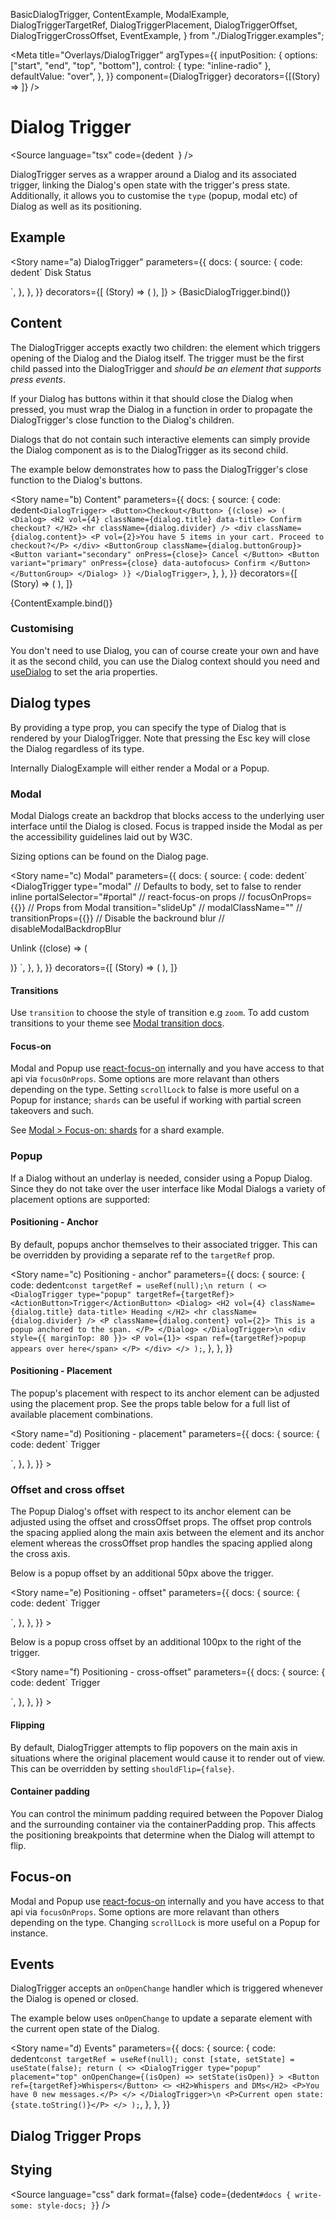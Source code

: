   BasicDialogTrigger,
  ContentExample,
  ModalExample,
  DialogTriggerTargetRef,
  DialogTriggerPlacement,
  DialogTriggerOffset,
  DialogTriggerCrossOffset,
  EventExample,
} from "./DialogTrigger.examples";

<Meta
  title="Overlays/DialogTrigger"
  argTypes={{
    inputPosition: {
      options: ["start", "end", "top", "bottom"],
      control: { type: "inline-radio" },
      defaultValue: "over",
    },
  }}
  component={DialogTrigger}
  decorators={[(Story) => <Story />]}
/>

# Dialog Trigger

<Source
  language="tsx"
  code={dedent`
  `}
/>

DialogTrigger serves as a wrapper around a Dialog and its associated trigger, linking the Dialog's open state with the trigger's press state. Additionally, it allows you to customise the `type` (popup, modal etc) of Dialog as well as its positioning.

## Example

<Story
  name="a) DialogTrigger"
  parameters={{
    docs: {
      source: {
        code: dedent`
<DialogTrigger type="popup">
  <ActionButton>Disk Status</ActionButton>
  <Dialog>
    <H2 vol={4} className={dialog.title} data-title>
      c://
    </H2>
    <hr className={dialog.divider} />
    <P className={dialog.content}>50% disk space remaining.</P>
  </Dialog>
</DialogTrigger>
`,
      },
    },
  }}
  decorators={[
    (Story) => (
      <StoryCenteredInline>
        <Story />
      </StoryCenteredInline>
    ),
  ]}
>
  {BasicDialogTrigger.bind()}
</Story>

<Source language="tsx" id="overlays-dialogtrigger--a-dialog-trigger" />

## Content

The DialogTrigger accepts exactly two children: the element which triggers opening of the Dialog and the Dialog itself. The trigger must be the first child passed into the DialogTrigger and _should be an element that supports press events_.

If your Dialog has buttons within it that should close the Dialog when pressed, you must wrap the Dialog in a function in order to propagate the DialogTrigger's close function to the Dialog's children.

Dialogs that do not contain such interactive elements can simply provide the Dialog component as is to the DialogTrigger as its second child.

The example below demonstrates how to pass the DialogTrigger's close function to the Dialog's buttons.

<Story
  name="b) Content"
  parameters={{
    docs: {
      source: {
        code: dedent`
<DialogTrigger>
  <Button>Checkout</Button>
  {(close) => (
    <Dialog>
      <H2 vol={4} className={dialog.title} data-title>
        Confirm checkout?
      </H2>
      <hr className={dialog.divider} />
      <div className={dialog.content}>
        <P vol={2}>You have 5 items in your cart. Proceed to checkout?</P>
      </div>
      <ButtonGroup className={dialog.buttonGroup}>
        <Button variant="secondary" onPress={close}>
          Cancel
        </Button>
        <Button variant="primary" onPress={close} data-autofocus>
          Confirm
        </Button>
      </ButtonGroup>
    </Dialog>
  )}
</DialogTrigger>
`,
      },
    },
  }}
  decorators={[
    (Story) => (
      <StoryCenteredInline>
        <Story />
      </StoryCenteredInline>
    ),
  ]}
>
  {ContentExample.bind()}
</Story>

<Source language="tsx" id="overlays-dialogtrigger--b-content" />

### Customising

You don't need to use Dialog, you can of course create your own and have it as the second child, you can use the Dialog context should you need and [useDialog](https://react-spectrum.adobe.com/react-aria/useDialog.html) to set the aria properties.

## Dialog types

By providing a type prop, you can specify the type of Dialog that is rendered by your DialogTrigger. Note that pressing the Esc key will close the Dialog regardless of its type.

Internally DialogExample will either render a Modal or a Popup.

### Modal

Modal Dialogs create an backdrop that blocks access to the underlying user interface until the Dialog is closed. Focus is trapped inside the Modal as per the accessibility guidelines laid out by W3C.

Sizing options can be found on the Dialog page.

<Story
  name="c) Modal"
  parameters={{
    docs: {
      source: {
        code: dedent`
<DialogTrigger
  type="modal"
  // Defaults to body, set to false to render inline
  portalSelector="#portal"
  // react-focus-on props
  // focusOnProps={{}}
  // Props from Modal
  transition="slideUp"
  // modalClassName=""
  // transitionProps={{}}
  // Disable the backround blur
  // disableModalBackdropBlur
>
  <ActionButton>Unlink</ActionButton>
  {(close) => (
    <Dialog>
      <H2 vol={4} className={dialog.title} data-title>
        Unlinking email
      </H2>
      <hr className={dialog.divider} />
      <P className={dialog.content} vol={2}>
        This will unlink your email from your profile "TestUser". Are you
        sure?
      </P>
      <ButtonGroup className={dialog.buttonGroup}>
        <Button variant="secondary" onPress={close}>
          Cancel
        </Button>
        <Button variant="primary" onPress={close} data-autofocus>
          Confirm
        </Button>
      </ButtonGroup>
    </Dialog>
  )}
</DialogTrigger>
`,
      },
    },
  }}
  decorators={[
    (Story) => (
      <StoryCenteredInline>
        <Story />
      </StoryCenteredInline>
    ),
  ]}
>
  <ModalExample />
</Story>

<Source language="tsx" id="overlays-dialogtrigger--c-modal" />

#### Transitions

Use `transition` to choose the style of transition e.g `zoom`. To add custom transitions to your theme see [Modal transition docs](?path=/docs/overlays-modal--transtions#transitions).

#### Focus-on

Modal and Popup use [react-focus-on](https://github.com/theKashey/react-focus-on) internally and you have access to that api via `focusOnProps`. Some options are more relavant than others depending on the type. Setting `scrollLock` to false is more useful on a Popup for instance; `shards` can be useful if working with partial screen takeovers and such.

See [Modal > Focus-on: shards](?path=/docs/overlays-modal--c-focus-on-shards#shards) for a shard example.

### Popup

If a Dialog without an underlay is needed, consider using a Popup Dialog. Since they do not take over the user interface like Modal Dialogs a variety of placement options are supported:

#### Positioning - Anchor

By default, popups anchor themselves to their associated trigger. This can be overridden by providing a separate ref to the `targetRef` prop.

<Story
  name="c) Positioning - anchor"
  parameters={{
    docs: {
      source: {
        code: dedent`
  const targetRef = useRef(null);\n
  return (
    <>
      <DialogTrigger type="popup" targetRef={targetRef}>
        <ActionButton>Trigger</ActionButton>
        <Dialog>
          <H2 vol={4} className={dialog.title} data-title>
            Heading
          </H2>
          <hr className={dialog.divider} />
          <P className={dialog.content} vol={2}>
            This is a popup anchored to the span.
          </P>
        </Dialog>
      </DialogTrigger>\n
      <div style={{ marginTop: 80 }}>
        <P vol={1}>
          <span ref={targetRef}>popup appears over here</span>
        </P>
      </div>
    </>
  );
`,
      },
    },
  }}
>
  <StoryCenteredInline>
    <DialogTriggerTargetRef />
  </StoryCenteredInline>
</Story>

<Source language="tsx" id="overlays-dialogtrigger--c-positioning-anchor" />

#### Positioning - Placement

The popup's placement with respect to its anchor element can be adjusted using the placement prop. See the props table below for a full list of available placement combinations.

<Story
  name="d) Positioning - placement"
  parameters={{
    docs: {
      source: {
        code: dedent`
<DialogTrigger placement="right top" type="popup">
  <ActionButton>Trigger</ActionButton>
  <Dialog>
    <H2 vol={4} className={dialog.title} data-title>
      Heading
    </H2>
    <hr className={dialog.divider} />
    <P className={dialog.content} vol={2}>
      This is a popover placed to the right of its trigger and offset so the
      arrow is at the top of the dialog.
    </P>
  </Dialog>
</DialogTrigger>
`,
      },
    },
  }}
>
  <StoryCenteredInline>
    <DialogTriggerPlacement />
  </StoryCenteredInline>
</Story>

<Source language="tsx" id="overlays-dialogtrigger--d-positioning-placement" />

### Offset and cross offset

The Popup Dialog's offset with respect to its anchor element can be adjusted using the offset and crossOffset props. The offset prop controls the spacing applied along the main axis between the element and its anchor element whereas the crossOffset prop handles the spacing applied along the cross axis.

Below is a popup offset by an additional 50px above the trigger.

<Story
  name="e) Positioning - offset"
  parameters={{
    docs: {
      source: {
        code: dedent`
<DialogTrigger offset={50} type="popup">
  <ActionButton>Trigger</ActionButton>
  <Dialog>
    <H2 vol={4} className={dialog.title} data-title>
      Offset
    </H2>
    <hr className={dialog.divider} />
    <P className={dialog.content} vol={2}>
      Offset by 50px, 16px is default.
    </P>
  </Dialog>
</DialogTrigger>
`,
      },
    },
  }}
>
  <StoryCenteredInline>
    <DialogTriggerOffset />
  </StoryCenteredInline>
</Story>

<Source language="tsx" id="overlays-dialogtrigger--e-positioning-offset" />

Below is a popup cross offset by an additional 100px to the right of the trigger.

<Story
  name="f) Positioning - cross-offset"
  parameters={{
    docs: {
      source: {
        code: dedent`
<DialogTrigger crossOffset={100} type="popup">
  <ActionButton>Trigger</ActionButton>
  <Dialog>
    <H2 vol={4} className={dialog.title} data-title>
      Cross offset
    </H2>
    <hr className={dialog.divider} />
    <P className={dialog.content} vol={2}>
      Cross offset by 100px.
    </P>
  </Dialog>
</DialogTrigger>
`,
      },
    },
  }}
>
  <StoryCenteredInline>
    <DialogTriggerCrossOffset />
  </StoryCenteredInline>
</Story>

<Source
  language="tsx"
  id="overlays-dialogtrigger--f-positioning-cross-offset"
/>

#### Flipping

By default, DialogTrigger attempts to flip popovers on the main axis in situations where the original placement would cause it to render out of view. This can be overridden by setting `shouldFlip={false}`.

#### Container padding

You can control the minimum padding required between the Popover Dialog and the surrounding container via the containerPadding prop. This affects the positioning breakpoints that determine when the Dialog will attempt to flip.

## Focus-on

Modal and Popup use [react-focus-on](https://github.com/theKashey/react-focus-on) internally and you have access to that api via `focusOnProps`. Some options are more relavant than others depending on the type. Changing `scrollLock` is more useful on a Popup for instance.

## Events

DialogTrigger accepts an `onOpenChange` handler which is triggered whenever the Dialog is opened or closed.

The example below uses `onOpenChange` to update a separate element with the current open state of the Dialog.

<Story
  name="d) Events"
  parameters={{
    docs: {
      source: {
        code: dedent`
  const targetRef = useRef(null);
  const [state, setState] = useState(false);
  return (
    <>
      <DialogTrigger
        type="popup"
        placement="top"
        onOpenChange={(isOpen) => setState(isOpen)}
      >
        <Button ref={targetRef}>Whispers</Button>
        <>
          <H2>Whispers and DMs</H2>
          <P>You have 0 new messages.</P>
        </>
      </DialogTrigger>\n
      <P>Current open state: {state.toString()}</P>
    </>
  );
`,
      },
    },
  }}
>
  <StoryCenteredInline>
    <EventExample />
  </StoryCenteredInline>
</Story>

<Source language="tsx" id="overlays-dialogtrigger--d-events" />

## Dialog Trigger Props

<ArgsTable of={DialogTrigger} />

## Stying

<Source
  language="css"
  dark
  format={false}
  code={dedent`
    #docs {
      write-some: style-docs;
    }
  `}
/>
